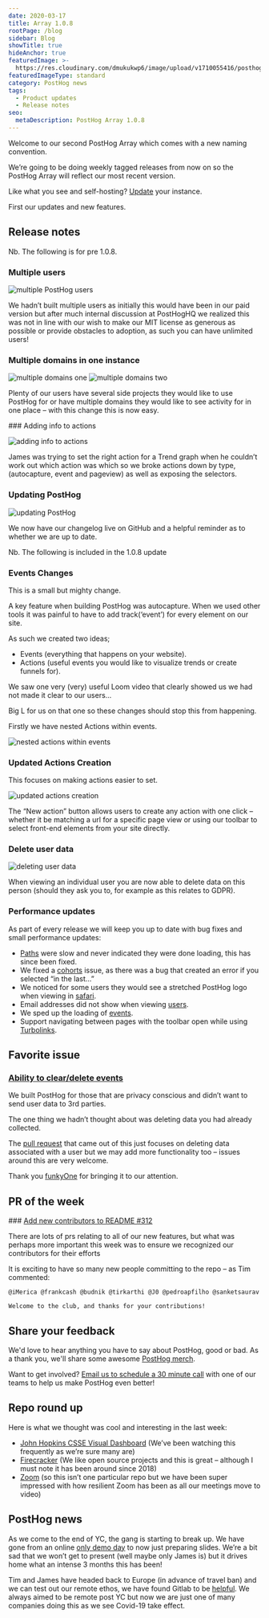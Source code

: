 ```yaml
---
date: 2020-03-17
title: Array 1.0.8
rootPage: /blog
sidebar: Blog
showTitle: true
hideAnchor: true
featuredImage: >-
  https://res.cloudinary.com/dmukukwp6/image/upload/v1710055416/posthog.com/contents/images/blog/array/default.png
featuredImageType: standard
category: PostHog news
tags:
  - Product updates
  - Release notes
seo:
  metaDescription: PostHog Array 1.0.8
---
```


Welcome to our second PostHog Array which comes with a new naming convention.

We’re going to be doing weekly tagged releases from now on so the PostHog Array will reflect our most recent version.

Like what you see and self-hosting? [Update](/docs/runbook/upgrading-posthog) your instance.

First our updates and new features.

## Release notes

Nb. The following is for pre 1.0.8.

### Multiple users

![multiple PostHog users](../images/03/inviteteamgif.gif)

We hadn’t built multiple users as initially this would have been in our paid version but after much internal discussion at PostHogHQ we realized this was not in line with our wish to make our MIT license as generous as possible or provide obstacles to adoption, as such you can have unlimited users!

### Multiple domains in one instance

![multiple domains one](https://user-images.githubusercontent.com/53387/75904121-eae5c280-5e42-11ea-9ee6-5755c81d7610.gif)
![multiple domains two](https://user-images.githubusercontent.com/53387/75904124-ed481c80-5e42-11ea-84b3-3e5ddc301d38.gif)

Plenty of our users have several side projects they would like to use PostHog for or have multiple domains they would like to see activity for in one place – with this change this is now easy.

### Adding info to actions

![adding info to actions](../images/03/actiontrendscss.gif)

James was trying to set the right action for a Trend graph when he couldn’t work out which action was which so we broke actions down by type, (autocapture, event and pageview) as well as exposing the selectors.

### Updating PostHog

![updating PostHog](../images/03/changelogtoolbar.gif)

We now have our changelog live on GitHub and a helpful reminder as to whether we are up to date.

Nb. The following is included in the 1.0.8 update

### Events Changes

This is a small but mighty change.

A key feature when building PostHog was autocapture. When we used other tools it was painful to have to add track(‘event’) for every element on our site.

As such we created two ideas;

-   Events (everything that happens on your website).
-   Actions (useful events you would like to visualize trends or create funnels for).

We saw one very (very) useful Loom video that clearly showed us we had not made it clear to our users…

Big L for us on that one so these changes should stop this from happening.

Firstly we have nested Actions within events.

![nested actions within events](../images/03/Posthog-3.png)

### Updated Actions Creation

This focuses on making actions easier to set.

![updated actions creation](../images/03/newtoolbar.gif)

The “New action” button allows users to create any action with one click – whether it be matching a url for a specific page view or using our toolbar to select front-end elements from your site directly.

### Delete user data

![deleting user data](../images/03/Posthog-4.png)

When viewing an individual user you are now able to delete data on this person (should they ask you to, for example as this relates to GDPR).

### Performance updates

As part of every release we will keep you up to date with bug fixes and small performance updates:

-   [Paths](https://github.com/PostHog/posthog/pull/345) were slow and never indicated they were done loading, this has since been fixed.
-   We fixed a [cohorts](https://github.com/PostHog/posthog/issues/333) issue, as there was a bug that created an error if you selected “in the last…”
-   We noticed for some users they would see a stretched PostHog logo when viewing in [safari](https://github.com/PostHog/posthog/pull/340).
-   Email addresses did not show when viewing [users](https://github.com/PostHog/posthog/pull/326).
-   We sped up the loading of [events](https://github.com/PostHog/posthog/pull/321).
-   Support navigating between pages with the toolbar open while using [Turbolinks](https://github.com/PostHog/posthog/pull/369).

## Favorite issue

### [Ability to clear/delete events](https://github.com/PostHog/posthog/issues/307)

We built PostHog for those that are privacy conscious and didn’t want to send user data to 3rd parties.

The one thing we hadn’t thought about was deleting data you had already collected.

The [pull request](https://github.com/PostHog/posthog/pull/317) that came out of this just focuses on deleting data associated with a user but we may add more functionality too – issues around this are very welcome.

Thank you [funkyOne](https://github.com/funkyOne) for bringing it to our attention.

## PR of the week

### [Add new contributors to README #312](https://github.com/PostHog/posthog/pull/312)

There are lots of prs relating to all of our new features, but what was perhaps more important this week was to ensure we recognized our contributors for their efforts

It is exciting to have so many new people committing to the repo – as Tim commented:

```
@iMerica @frankcash @budnik @tirkarthi @J0 @pedroapfilho @sanketsaurav

Welcome to the club, and thanks for your contributions!
```

## Share your feedback
We'd love to hear anything you have to say about PostHog, good or bad. As a thank you, we'll share some awesome [PostHog merch](https://merch.posthog.com).

Want to get involved? [Email us to schedule a 30 minute call](mailto:hey@posthog.com) with one of our teams to help us make PostHog even better!


## Repo round up

Here is what we thought was cool and interesting in the last week:

-   [John Hopkins CSSE Visual Dashboard](https://github.com/CSSEGISandData/COVID-19) (We’ve been watching this frequently as we’re sure many are)
-   [Firecracker](https://github.com/firecracker-microvm/firecracker) (We like open source projects and this is great – although I must note it has been around since 2018)
-   [Zoom](https://github.com/zoom) (so this isn’t one particular repo but we have been super impressed with how resilient Zoom has been as all our meetings move to video)

## PostHog news

As we come to the end of YC, the gang is starting to break up. We have gone from an online [only demo day](https://news.ycombinator.com/item?id=22506013) to now just preparing slides. We’re a bit sad that we won’t get to present (well maybe only James is) but it drives home what an intense 3 months this has been!

Tim and James have headed back to Europe (in advance of travel ban) and we can test out our remote ethos, we have found Gitlab to be [helpful](https://about.gitlab.com/company/culture/all-remote/guide/). We always aimed to be remote post YC but now we are just one of many companies doing this as we see Covid-19 take effect.

<ArrayCTA />

